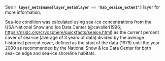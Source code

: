 See **`r layer_meta$name[layer_meta$layer == 'hab_seaice_extent']`** layer for more information.

Sea-ice condition was calculated using sea-ice concentrations from the USA National Snow and Ice Data Center (@cavalieri1996; [https://nsidc.org/cryosphere/quickfacts/seaice.html](https://nsidc.org/cryosphere/quickfacts/seaice.html)) as the current percent cover of sea-ice (average of 3 years of data) divided by the average historical percent cover, defined as the start of the data (1979) until the year 2000 as recommended by the National Snow & Ice Data Center for both sea-ice edge and sea-ice shoreline habitats. 
